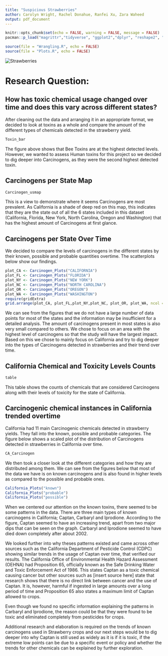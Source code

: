 ```yaml
---
title: "Suspicious Strawberries"
author: Carolyn Wright, Rachel Donahue, Ranfei Xu, Zara Waheed
output: pdf_document
---
```



```r
knitr::opts_chunk$set(echo = FALSE, warning = FALSE, message = FALSE)
pacman::p_load("magrittr","tidyverse", "ggplot2","dplyr", "reshape2", "plotly", "hrbrthemes","viridis", "RColorBrewer")
```



<!-- \section{A very yellow page} -->
<!-- <<plot1, echo=FALSE>>= -->
<!-- hist(rnorm(1000)) -->
<!-- @ -->
<!-- \clearpage -->
<!-- \subsection{Another yellow page} -->


```r
source(file = "Wrangling.R", echo = FALSE)
source(file = "Plots.R", echo = FALSE)
```

<!-- \usepackage{pagecolor} -->

<!-- \pagecolor{bisque} -->


![Strawberries](strawberry.png)
\newpage


# <b>Research Question:</b>

## <b>   How has toxic chemical usage changed over time and does this vary across different states? </b>

\newpage

\section{Overall toxin instances}

\subsection{Bar chart of counts across all years and states}

After cleaning out the data and arranging it in an appropriate format, we decided to look at toxins as a whole and compare the amount of the different types of chemicals detected in the strawberry yield.

```r
Toxin_bar
```

The figure above shows that Bee Toxins are at the highest detected levels. However, we wanted to assess Human toxins for this project so we decided to dig deeper into Carcinogens, as they were the second highest detected toxin.

\newpage

## Carcinogens per State Map

```r
Carcinogen_usmap
```
This is a view to demonstrate where it seems Carcinogens are most prevalent. As California is a shade of deep red on this map, this indicates that they are the state out of all the 6 states included in this dataset (California, Florida, New York, North Carolina, Oregon and Washington) that has the highest amount of Carcinogens at first glance.

\newpage

## Carcinogens per State Over Time

We decided to compare the levels of carcinogens in the different states by their known, possible and probable quantities overtime. The scatterplots below show our findings.

```r

plot_CA <- Carcinogen_Plots("CALIFORNIA")
plot_FL <- Carcinogen_Plots("FLORIDA")
plot_NY <- Carcinogen_Plots("NEW YORK")
plot_NC <- Carcinogen_Plots("NORTH CAROLINA")
plot_OR <- Carcinogen_Plots("OREGON")
plot_WA <- Carcinogen_Plots("WASHINGTON")
require(gridExtra)
grid.arrange(plot_CA, plot_FL,plot_NY,plot_NC, plot_OR, plot_WA, ncol = 2)
```

We can see from the figures that we do not have a large number of data points for most of the states and the information may be insufficient for a detailed analysis. The amount of carcinogens present in most states is also very small compared to others. We chose to focus on an area with the highest level of carcinogens so that the study will have the largest impact. 
Based on this we chose to mainly focus on California and try to dig deeper into the types of Carcinogens detected in strawberries and their trend over time. 


\newpage

## California Chemical and Toxicity Levels Counts

```r
table
```

This table shows the counts of chemicals that are considered Carcinogens along with their levels of toxicity for the state of California.

\newpage

## Carcinogenic chemical instances in California trended overtime

California had 11 main Carcinogenic chemicals detected in strawberry yields. They fall into the known, possible and probable categories. The figure below shows a scaled plot of the distribution of Carcinogens detected in strawberries in California over time.

```r
CA_Carcinogen
```

We then took a closer look at the different categories and how they are distributed among them. We can see from the figures below that most of the data we have is on known carcinogens and is also found in higher levels as compared to the possible and probable ones.

\newpage

```r
California_Plots("known")
California_Plots("probable")
California_Plots("possible")
```

When we centered our attention on the known toxins, there seemed to be some patterns in the data. There are three main types of known carcinogens in California; Captan, Carbaryl and Iprodione. According to the figure, Captan seemed to have an increasing trend, apart from two major dips that can be seen on the graph. Carbaryl and Iprodione seemed to have died down completely after about 2002.

We looked further into why theses patterns existed and came across other sources such as the California Department of Pesticide Control (CDPC) showing similar trends in the usage of Captan over time, that verified our results. The California Office of Environmental Health Hazard Assessment (OEHNA) had Proposition 65, officially known as the Safe Drinking Water and Toxic Enforcement Act of 1986. This states Captan as a toxic chemical causing cancer but other sources such as [insert source here] state that research shows that there is no direct link between cancer and the use of Captan. It is, however, harmful if ingested in large amounts over a long period of time and Proposition 65 also states a maximum limit of Captan allowed to crops.

Even though we found no specific information explaining the patterns in Carbaryl and Iprodione, the reason could be that they were found to be toxic and eliminated completely from pesticides for crops. 

Additional research and elaboration is required on the trends of known carcinogens used in Strawberry crops and our next steps would be to dig deeper into why Captan is still used as widely as it is if it is toxic, if the extreme low points can be due to a specific event or policy and whether the trends for other chemicals can be explained by further exploration.